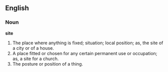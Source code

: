 ==English==

===Noun===

'''site'''

#The place where anything is fixed; situation; local position; as, the site of a city or of a house.
#A place fitted or chosen for any certain permanent use or occupation; as, a site for a church.
#The posture or position of a thing.